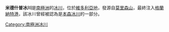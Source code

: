{{unreferenced|time=2016-04-12T11:25:21+00:00}}
{{coord|76|52|S|161|30|E|source:GNIS|display=title}}

'''米德什普冰川'''是[[南極洲|南極洲]]的[[冰川|冰川]]，位於[[維多利亞地|維多利亞地]]，發源自[[莫里森山_(維多利亞地)|莫里森山]]，最終注入[[格蘭納特港|格蘭納特港]]，該冰川曾經被認為是[[本森冰川|本森冰川]]的一部分。

{{DEFAULTSORT:Midship Glacier}}
[[Category:南極洲冰川|Category:南極洲冰川]]


{{ScottCoast-geo-stub}}